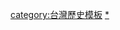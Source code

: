 {{Navbox
|name=臺灣古代名稱
|title=[[台湾的名称|臺灣古代名稱]]
|image=
|above=
|listclass=hlist

|group1=
| list1=
* [[蓬萊山]]
* [[瀛洲]]
* [[夷洲]]<sup>*</sup>
* [[流求國]]<sup>*</sup>
* [[東番]]
* [[北港 (台灣古名)|北港]]
* [[雞籠山 (台灣古名)|雞籠山]]
* [[打狗港|打狗]]
* [[福爾摩沙]]
* [[高山國]]
* [[大員]]
* [[高砂 (臺灣古名)|高砂]]
* [[東都]]
* [[東寧 (臺灣古名)|東寧]]
* [[大樊]]

|belowstyle = background:white;
|below= <small>註：<sup>*</sup>標記為有爭議</small>
}}<noinclude>
[[category:台灣歷史模板]]
[[category:台灣古代名稱|*]]</noinclude>